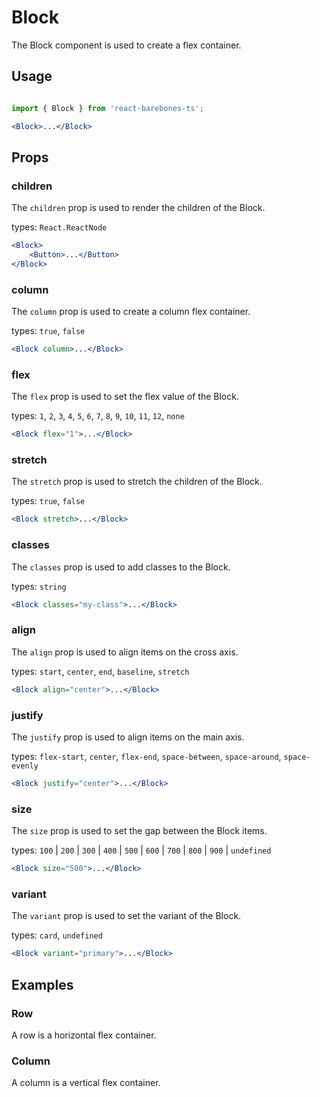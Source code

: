 

<Meta of={BlockStories} />

# Block

The Block component is used to create a flex container.

## Usage

```jsx

import { Block } from 'react-barebones-ts';

<Block>...</Block>

```

## Props


### children

The `children` prop is used to render the children of the Block.

types: `React.ReactNode`

```jsx
<Block>
    <Button>...</Button>
</Block>

```

### column

The `column` prop is used to create a column flex container.

types: `true`, `false`

```jsx
<Block column>...</Block>

```

### flex

The `flex` prop is used to set the flex value of the Block.

types: `1`, `2`, `3`, `4`, `5`, `6`, `7`, `8`, `9`, `10`, `11`, `12`, `none`

```jsx
<Block flex="1">...</Block>

```

### stretch

The `stretch` prop is used to stretch the children of the Block.

types: `true`, `false`

```jsx
<Block stretch>...</Block>

```

### classes

The `classes` prop is used to add classes to the Block.

types: `string`

```jsx
<Block classes="my-class">...</Block>

```

### align

The `align` prop is used to align items on the cross axis.

types: `start`, `center`, `end`, `baseline`, `stretch`

```jsx
<Block align="center">...</Block>

```

### justify

The `justify` prop is used to align items on the main axis.

types: `flex-start`, `center`, `flex-end`, `space-between`, `space-around`, `space-evenly`

```jsx
<Block justify="center">...</Block>

```

### size

The `size` prop is used to set the gap between the Block items.

types: `100` | `200` | `300` | `400` | `500` | `600` | `700` | `800` | `900` | `undefined`

```jsx
<Block size="500">...</Block>

```


### variant

The `variant` prop is used to set the variant of the Block.

types: `card`, `undefined`

```jsx
<Block variant="primary">...</Block>

```

## Examples

### Row

A row is a horizontal flex container.

<Canvas of={BlockStories.Row} />


### Column

A column is a vertical flex container.

<Canvas of={BlockStories.Column} />
